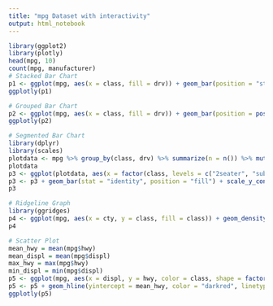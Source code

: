 ```yaml
---
title: "mpg Dataset with interactivity"
output: html_notebook
---
```

```r
library(ggplot2)
library(plotly)
head(mpg, 10)
count(mpg, manufacturer)
# Stacked Bar Chart
p1 <- ggplot(mpg, aes(x = class, fill = drv)) + geom_bar(position = "stack")
ggplotly(p1)
```
```r
# Grouped Bar Chart
p2 <- ggplot(mpg, aes(x = class, fill = drv)) + geom_bar(position = position_dodge(preserve = "single"))
ggplotly(p2)
```
```r
# Segmented Bar Chart
library(dplyr)
library(scales)
plotdata <- mpg %>% group_by(class, drv) %>% summarize(n = n()) %>% mutate(pct = n/sum(n), lbl = scales::percent(pct))
plotdata
p3 <- ggplot(plotdata, aes(x = factor(class, levels = c("2seater", "subcompact", "compact", "midsize", "minivan", "suv", "pickup")), y = pct, fill = factor(drv, levels = c("f", "r", "4"), labels = c("front-wheel", "rear-wheel", "4-wheel")))) 
p3 <- p3 + geom_bar(stat = "identity", position = "fill") + scale_y_continuous(breaks = seq(0, 1, .2), label = percent) + geom_text(aes(label = lbl), size = 3, position = position_stack(vjust = 0.5)) + scale_fill_brewer(palette = "Set2") + labs(y = "Percent", fill = "Drive Train", x = "Class", title = "Automobile Drive by Class") + theme_minimal()
p3
```
```r
# Ridgeline Graph
library(ggridges)
p4 <- ggplot(mpg, aes(x = cty, y = class, fill = class)) + geom_density_ridges() + theme_ridges() + labs(title = "City mileage by auto class")
p4
```
```r
# Scatter Plot
mean_hwy = mean(mpg$hwy)
mean_displ = mean(mpg$displ)
max_hwy = max(mpg$hwy)
min_displ = min(mpg$displ)
p5 <- ggplot(mpg, aes(x = displ, y = hwy, color = class, shape = factor(year))) + geom_point(size = 3, alpha = .75) + labs(title = "Displacement by Highway Mileage", x = "Engine Displacement (litres)", y = "Highway Miles per gallon") + theme_minimal()
p5 <- p5 + geom_hline(yintercept = mean_hwy, color = "darkred", linetype = "dashed") + ggplot2::annotate("text", min_displ, mean_hwy - 1, label = "Mean", color = "darkred") + geom_vline(xintercept = mean_displ, color = "darkred", linetype = "dashed") + ggplot2::annotate("text", mean_displ - .25, max_hwy, label = "Mean", color = "darkred")
ggplotly(p5)
```